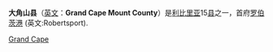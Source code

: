 {{noteTA
|G1=地名
|1=zh:利比里亚;zh-hans:利比里亚;zh-hk:利比里亞;zh-tw:賴比瑞亞;
|d1=大陆：利比里亚；台灣：賴比瑞亞；香港：利比里亞；
|2=zh:塞拉利昂;zh-hans:塞拉利昂;zh-hk:塞拉利昂;zh-tw:獅子山;
|d2=大陆：塞拉利昂；台灣：獅子山；香港：塞拉利昂；
|3=zh:科特迪瓦;zh-hans:科特迪瓦;zh-hk:科特迪瓦;zh-tw:象牙海岸;
|d3=大陆：科特迪瓦；台灣：象牙海岸；香港：科特迪瓦；
}}
{{Infobox Settlement
|name=大角山县
|settlement_type=[[賴比瑞亞縣級行政區|賴比瑞亞縣級行政區]]
|nickname           = 
|image_skyline      =
|image_size          = 
|image_caption       =
|image_flag          = Flag of Grand Cape Mount County.svg
|image_map          = Grand Cape Mount in Liberia.svg
|map_caption        = 大角山县位置圖
|subdivision_type=國家
|subdivision_name   = {{flag|Liberia}}
|subdivision_type1=首府
|subdivision_name1=[[羅伯茨港|羅伯茨港]]
|subdivision_type2=分區
|subdivision_name2=5
|leader_title           = 縣長
|leader_name            =Catherine Watson-Khasu
|established_title      =建立
|established_date       = 
|area_total_km2         =5162
|population_as_of   = 2008年
|population_note    = 
|population_total   =129055
|population_density_km2 = 25
|timezone           = GMT
|utc_offset         = +0
|footnotes          = 
}}
'''大角山县'''（[[英文|英文]]：'''Grand Cape Mount County'''）是[[利比里亚|利比里亚]]15[[县|县]]之一，首府[[罗伯茨港|罗伯茨港]] (英文:Robertsport).

{{Liberia-geo-stub}}
{{Counties of Liberia}}

[[Category:利比里亚行政区划|Grand Cape]]